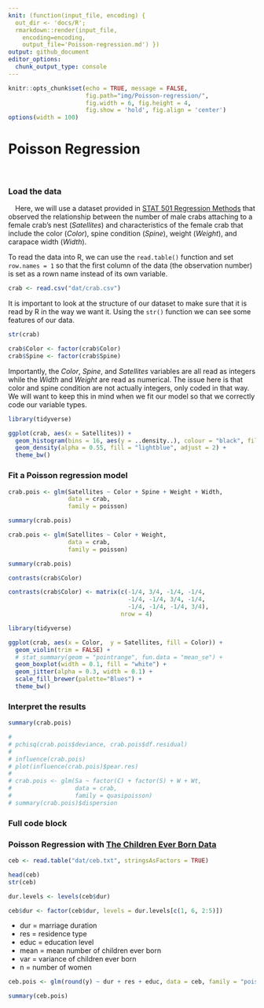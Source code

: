 ```yaml
---
knit: (function(input_file, encoding) {
  out_dir <- 'docs/R';
  rmarkdown::render(input_file,
    encoding=encoding,
    output_file='Poisson-regression.md') })
output: github_document
editor_options:
  chunk_output_type: console
---
```

  
```r
knitr::opts_chunk$set(echo = TRUE, message = FALSE,
                      fig.path="img/Poisson-regression/",
                      fig.width = 6, fig.height = 4,
                      fig.show = 'hold', fig.align = 'center')
options(width = 100)
```

# Poisson Regression

&emsp;

### Load the data

&emsp;Here, we will use a dataset provided in [STAT 501 Regression Methods](https://online.stat.psu.edu/stat504/lesson/9/9.2) that observed the relationship between the number of male crabs attaching to a female crab's nest (*Satellites*) and characteristics of the female crab that include the color (*Color*), spine condition (*Spine*), weight (*Weight*), and carapace width (*Width*).

To read the data into R, we can use the `read.table()` function and set `row.names = 1` so that the first column of the data (the observation number) is set as a rown name instead of its own variable.

```r
crab <- read.csv("dat/crab.csv")
```

It is important to look at the structure of our dataset to make sure that it is read by R in the way we want it. Using the `str()` function we can see some features of our data. 

```r
str(crab)

crab$Color <- factor(crab$Color)
crab$Spine <- factor(crab$Spine)
```

Importantly, the *Color*, *Spine*, and *Satellites* variables are all read as integers while the *Width* and *Weight* are read as numerical. The issue here is that color and spine condition are not actually integers, only coded in that way. We will want to keep this in mind when we fit our model so that we correctly code our variable types.

```r
library(tidyverse)

ggplot(crab, aes(x = Satellites)) +
  geom_histogram(bins = 16, aes(y = ..density..), colour = "black", fill = "grey90") +
  geom_density(alpha = 0.55, fill = "lightblue", adjust = 2) +
  theme_bw()
```


### Fit a Poisson regression model

```r
crab.pois <- glm(Satellites ~ Color + Spine + Weight + Width,
                 data = crab,
                 family = poisson)

summary(crab.pois)
```


```r
crab.pois <- glm(Satellites ~ Color + Weight,
                 data = crab,
                 family = poisson)

summary(crab.pois)
```


```r
contrasts(crab$Color)

contrasts(crab$Color) <- matrix(c(-1/4, 3/4, -1/4, -1/4,
                                  -1/4, -1/4, 3/4, -1/4,
                                  -1/4, -1/4, -1/4, 3/4),
                                nrow = 4)

```

```r
library(tidyverse)

ggplot(crab, aes(x = Color,  y = Satellites, fill = Color)) +
  geom_violin(trim = FALSE) +
  # stat_summary(geom = "pointrange", fun.data = "mean_se") +
  geom_boxplot(width = 0.1, fill = "white") +
  geom_jitter(alpha = 0.3, width = 0.1) +
  scale_fill_brewer(palette="Blues") +
  theme_bw()
```




### Interpret the results

```r
summary(crab.pois)
```

```r
# 
# pchisq(crab.pois$deviance, crab.pois$df.residual)
# 
# influence(crab.pois)
# plot(influence(crab.pois)$pear.res)
# 
# crab.pois <- glm(Sa ~ factor(C) + factor(S) + W + Wt,
#                  data = crab,
#                  family = quasipoisson)
# summary(crab.pois)$dispersion
```


### Full code block








### Poisson Regression with [The Children Ever Born Data](https://data.princeton.edu/wws509/datasets/#ceb)

```r
ceb <- read.table("dat/ceb.txt", stringsAsFactors = TRUE)
```

```r
head(ceb)
str(ceb)
```

```r
dur.levels <- levels(ceb$dur)

ceb$dur <- factor(ceb$dur, levels = dur.levels[c(1, 6, 2:5)])
```

- dur = marriage duration
- res = residence type
- educ = education level
- mean = mean number of children ever born
- var = variance of children ever born
- n = number of women

```r
ceb.pois <- glm(round(y) ~ dur + res + educ, data = ceb, family = "poisson")

summary(ceb.pois)
```

